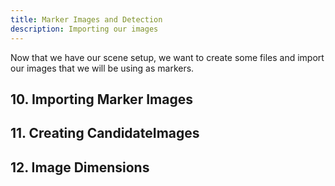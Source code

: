 ```yaml
---
title: Marker Images and Detection
description: Importing our images 
---
```


Now that we have our scene setup, we want to create some files and import our images that we will be using as markers. 

## 10. Importing Marker Images

## 11. Creating CandidateImages 

## 12. Image Dimensions
